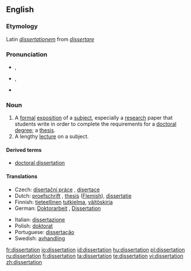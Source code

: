 ==English==

===Etymology===
Latin ''[[dissertationem]]'' from ''[[dissertare]]''

===Pronunciation===
* {{a|RP}} {{IPA|/ˌdɪsəˈteɪʃən/}}, {{SAMPA|/%dIs@"teIS@n/}}
* {{a|GenAm}} {{IPA|/ˌdɪsɚˈteɪʃən/}}, {{SAMPA|/%dIs@`"teIS@n/}}
* {{rhymes|eɪʃǝn}}

===Noun===
{{en-noun}}

# A [[formal]] [[exposition]] of a [[subject]], especially a [[research]] paper that students write in order to complete the requirements for a [[doctoral]] [[degree]]; a [[thesis]].
# A lengthy [[lecture]] on a subject.

====Derived terms====
* [[doctoral dissertation]]

====Translations====
{{trans-top|formal exposition of a subject}}
* Czech: [[disertační práce]] {{f}}, [[disertace]] {{f}}
* Dutch: [[proefschrift]] {{n}}, [[thesis]] {{f}} ([[Flemish]]), [[dissertatie]] {{f}}
* Finnish: [[tieteellinen]] [[tutkielma]], [[väitöskirja]]
* German: [[Doktorarbeit]] {{f}}, [[Dissertation]] {{f}}
{{trans-mid}}
* Italian: [[dissertazione]]
* Polish: [[doktorat]] {{m}}
* Portuguese: [[dissertação]]
* Swedish: [[avhandling]]
{{trans-bottom}}

[[fr:dissertation]]
[[io:dissertation]]
[[id:dissertation]]
[[hu:dissertation]]
[[pl:dissertation]]
[[ru:dissertation]]
[[fi:dissertation]]
[[ta:dissertation]]
[[te:dissertation]]
[[vi:dissertation]]
[[zh:dissertation]]